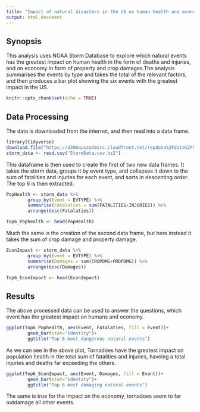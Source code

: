 ```yaml
---
title: "Impact of natural disasters in the US on human health and economy"
output: html_document
---
```

## Synopsis
This analysis uses NOAA Storm Database to explore which natural events has the greatest impact on human health in the form of deaths and injuries, and on economy in form of property and crop damages.The analysis summarises the events by type and takes the total of the relevant factors, and then produces a bar plot showing the six events with the greatest impact in the US. 

```r
knitr::opts_chunk$set(echo = TRUE)

```
## Data Processing
The data is downloaded from the internet, and then read into a data frame.
```r
library(tidyverse)
download.file("https://d396qusza40orc.cloudfront.net/repdata%2Fdata%2FStormData.csv.bz2", destfile = "./StormData.csv.bz2")
storm_data <- read.csv("StormData.csv.bz2")

```

This dataframe is then used to create the first of two new data frames. It takes the storm data, groups it by event type, and collapses it down to the sum of fatalities and injuries for each event, and sorts in descenting order. The top 6 is then extracted. 
```r
PopHealth <- storm_data %>% 
        group_by(Event = EVTYPE) %>%
        summarise(Fatalaties = sum(FATALITIES+INJURIES)) %>%
        arrange(desc(Fatalaties))

Top6_Pophealth <- head(PopHealth)
```

Much the same is the creation of the second data frame, but here instead it takes the sum of crop damage and property damage.
```r
EconImpact <- storm_data %>% 
        group_by(Event = EVTYPE) %>%
        summarise(Damages = sum(CROPDMG+PROPDMG)) %>%
        arrange(desc(Damages))

Top6_EconImpact <- head(EconImpact)
```

## Results
The above processed data can be used to answer the questions, which event has the greatest impact on humans and economy.

```r
ggplot(Top6_Pophealth, aes(Event, Fatalaties, fill = Event))+
        geom_bar(stat="identity")+
        ggtitle("Top 6 most dangerous natural events")
```
  
As we can see in the above plot, Tornadoes have the greatest impact on population health in the total sum of fatalities and injuries, haveing a total injuries and deaths far exceeding the others. 

```r
ggplot(Top6_EconImpact, aes(Event, Damages, fill = Event))+
        geom_bar(stat="identity")+
        ggtitle("Top 6 most damaging natural events")
```
  
The same is true for the impact on the economy, tornadoes seem to far outdamage all other events. 
